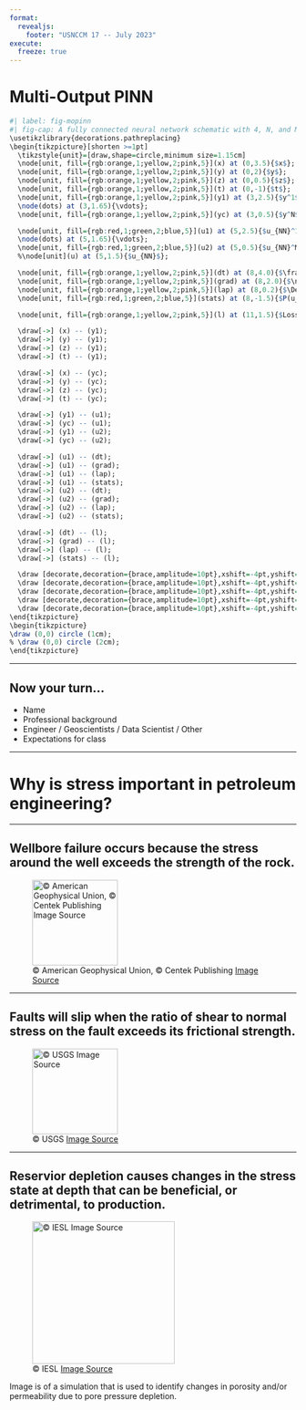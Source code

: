 ```yaml
---
format: 
  revealjs:
    footer: "USNCCM 17 -- July 2023"
execute:
  freeze: true
---
```


# Multi-Output PINN 

```r
#| label: fig-mopinn 
#| fig-cap: A fully connected neural network schematic with 4, N, and M neurons in the input, hidden, and output layers respectively. The loss function is constructed with operations applied on the outputs of the neural networks $u_{NN}$.  The yellow parts of the diagram are identical in PINNs, while the blue parts indicate the multiple outputs with respect to the same inputs as well as the corresponding statistical properties $P(u_{NN})$. 
\usetikzlibrary{decorations.pathreplacing}
\begin{tikzpicture}[shorten >=1pt]
  \tikzstyle{unit}=[draw,shape=circle,minimum size=1.15cm]
  \node[unit, fill={rgb:orange,1;yellow,2;pink,5}](x) at (0,3.5){$x$};
  \node[unit, fill={rgb:orange,1;yellow,2;pink,5}](y) at (0,2){$y$};
  \node[unit, fill={rgb:orange,1;yellow,2;pink,5}](z) at (0,0.5){$z$};
  \node[unit, fill={rgb:orange,1;yellow,2;pink,5}](t) at (0,-1){$t$};
  \node[unit, fill={rgb:orange,1;yellow,2;pink,5}](y1) at (3,2.5){$y^1$};
  \node(dots) at (3,1.65){\vdots};
  \node[unit, fill={rgb:orange,1;yellow,2;pink,5}](yc) at (3,0.5){$y^N$};

  \node[unit, fill={rgb:red,1;green,2;blue,5}](u1) at (5,2.5){$u_{NN}^1$};
  \node(dots) at (5,1.65){\vdots};
  \node[unit, fill={rgb:red,1;green,2;blue,5}](u2) at (5,0.5){$u_{NN}^M$};
  %\node[unit](u) at (5,1.5){$u_{NN}$};

  \node[unit, fill={rgb:orange,1;yellow,2;pink,5}](dt) at (8,4.0){$\frac{\partial u_{NN}}{\partial t}$};
  \node[unit, fill={rgb:orange,1;yellow,2;pink,5}](grad) at (8,2.0){$\nabla \cdot u_{NN}$};
  \node[unit, fill={rgb:orange,1;yellow,2;pink,5}](lap) at (8,0.2){$\Delta u_{NN}$};
  \node[unit, fill={rgb:red,1;green,2;blue,5}](stats) at (8,-1.5){$P(u_{NN})$};

  \node[unit, fill={rgb:orange,1;yellow,2;pink,5}](l) at (11,1.5){$Loss$};

  \draw[->] (x) -- (y1);
  \draw[->] (y) -- (y1);
  \draw[->] (z) -- (y1);
  \draw[->] (t) -- (y1);

  \draw[->] (x) -- (yc);
  \draw[->] (y) -- (yc);
  \draw[->] (z) -- (yc);
  \draw[->] (t) -- (yc);

  \draw[->] (y1) -- (u1);
  \draw[->] (yc) -- (u1);
  \draw[->] (y1) -- (u2);
  \draw[->] (yc) -- (u2);

  \draw[->] (u1) -- (dt);
  \draw[->] (u1) -- (grad);
  \draw[->] (u1) -- (lap);
  \draw[->] (u1) -- (stats);
  \draw[->] (u2) -- (dt);
  \draw[->] (u2) -- (grad);
  \draw[->] (u2) -- (lap);
  \draw[->] (u2) -- (stats);

  \draw[->] (dt) -- (l);
  \draw[->] (grad) -- (l);
  \draw[->] (lap) -- (l);
  \draw[->] (stats) -- (l);

  \draw [decorate,decoration={brace,amplitude=10pt},xshift=-4pt,yshift=0pt] (-0.5,4) -- (0.75,4) node [black,midway,yshift=+0.6cm]{\small Input layer};
  \draw [decorate,decoration={brace,amplitude=10pt},xshift=-4pt,yshift=0pt] (2.5,3) -- (3.75,3) node [black,midway,yshift=+0.6cm]{\small Hidden layer};
  \draw [decorate,decoration={brace,amplitude=10pt},xshift=-4pt,yshift=0pt] (5.75,-0.1) -- (4.5,-0.1) node [black,midway,yshift=-0.6cm]{\small Output layer};
  \draw [decorate,decoration={brace,amplitude=10pt},xshift=-4pt,yshift=0pt] (5.95,-1.5) -- (-0.5,-1.5) node [black,midway,yshift=-0.6cm]{\small Neural networks};
  \draw [decorate,decoration={brace,amplitude=10pt},xshift=-4pt,yshift=0pt] (4.5,4.6) -- (11.5,4.6) node [black,midway,yshift=+0.6cm]{\small Loss function};
\end{tikzpicture}
\begin{tikzpicture}
\draw (0,0) circle (1cm);
% \draw (0,0) circle (2cm);
\end{tikzpicture}
```

---

## Now your turn...

- Name
- Professional background
- Engineer / Geoscientists / Data Scientist / Other
- Expectations for class

---

# Why is stress important in petroleum engineering?

---

## Wellbore failure occurs because the stress around the well exceeds the strength of the rock. {.smaller}

![&copy; American Geophysical Union, &copy; Centek Publishing [Image Source](http://petrowiki.org/img/thumb/b/b0/Devol2_1102final_Page_051_Image_0001.png/300px-Devol2_1102final_Page_051_Image_0001.png)](img/wellbore.png){width=150 fig-align="center"}

---

## Faults will slip when the ratio of shear to normal stress on the fault exceeds its frictional strength. {.smaller}

![&copy; USGS [Image Source]('http://geomaps.wr.usgs.gov/parks/deform/normalfault.gif')](img/slip.png){width=150 fig-align="center"}

---

## Reservior depletion causes changes in the stress state at depth that can be beneficial, or detrimental, to production. {.smaller}

![&copy; IESL [Image Source](http://iesl-global.com/wp-content/uploads/2014/06/ReservoirPressureIllustration.jpg)](img/depletion.png){width=250 fig-align="center"}


::: {.notes}
Image is of a simulation that is used to identify changes in porosity and/or permeability due to pore pressure depletion.
:::
